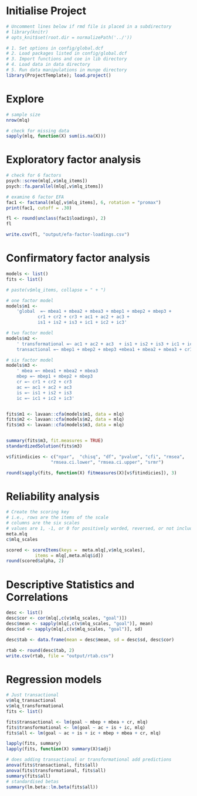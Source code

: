 # Initialise Project
```r
# Uncomment lines below if rmd file is placed in a subdirectory
# library(knitr)
# opts_knit$set(root.dir = normalizePath('../')) 
```

```r
# 1. Set options in config/global.dcf
# 2. Load packages listed in config/global.dcf
# 3. Import functions and coe in lib directory
# 4. Load data in data directory
# 5. Run data manipulations in munge directory 
library(ProjectTemplate); load.project()
```             

# Explore
```r
# sample size
nrow(mlq)

# check for missing data
sapply(mlq, function(X) sum(is.na(X)))

```

# Exploratory factor analysis
```r
# check for 6 factors
psych::scree(mlq[,v$mlq_items])
psych::fa.parallel(mlq[,v$mlq_items])

# examine 6 factor EFA
fac1 <- factanal(mlq[,v$mlq_items], 6, rotation = "promax")
print(fac1, cutoff = .30)

fl <- round(unclass(fac1$loadings), 2)
fl

write.csv(fl, "output/efa-factor-loadings.csv")
```


# Confirmatory factor analysis
```r
models <- list()
fits <- list()

# paste(v$mlq_items, collapse = " + ")

# one factor model
models$m1 <- 
    'global  =~ mbea1 + mbea2 + mbea3 + mbep1 + mbep2 + mbep3 + 
            cr1 + cr2 + cr3 + ac1 + ac2 + ac3 + 
            is1 + is2 + is3 + ic1 + ic2 + ic3'

# two factor model
models$m2 <- 
    ' transformational =~ ac1 + ac2 + ac3  + is1 + is2 + is3 + ic1 + ic2 + ic3
    transactional =~ mbep1 + mbep2 + mbep3 +mbea1 + mbea2 + mbea3 + cr1 + cr2 + cr3'

# six factor model
models$m3 <- 
    ' mbea =~ mbea1 + mbea2 + mbea3
    mbep =~ mbep1 + mbep2 + mbep3 
    cr =~ cr1 + cr2 + cr3 
    ac =~ ac1 + ac2 + ac3 
    is =~ is1 + is2 + is3
    ic =~ ic1 + ic2 + ic3'


fits$m1 <- lavaan::cfa(models$m1, data = mlq)
fits$m2 <- lavaan::cfa(models$m2, data = mlq)
fits$m3 <- lavaan::cfa(models$m3, data = mlq)


summary(fits$m3, fit.measures = TRUE) 
standardizedSolution(fits$m3)

v$fitindicies <- c("npar",  "chisq", "df", "pvalue", "cfi", "rmsea", 
                 "rmsea.ci.lower", "rmsea.ci.upper", "srmr")

round(sapply(fits, function(X) fitmeasures(X)[v$fitindicies]), 3)
```

# Reliability analysis
```r
# Create the scoring key 
# i.e., rows are the items of the scale
# columns are the six scales
# values are 1, -1, or 0 for positively worded, reversed, or not included item
meta.mlq
c$mlq_scales

scored <- scoreItems(keys =  meta.mlq[,v$mlq_scales],
           items = mlq[,meta.mlq$id])
round(scored$alpha, 2)
```


# Descriptive Statistics and Correlations

```r
desc <- list()
desc$cor <- cor(mlq[,c(v$mlq_scales, "goal")])
desc$mean <- sapply(mlq[,c(v$mlq_scales, "goal")], mean)
desc$sd <- sapply(mlq[,c(v$mlq_scales, "goal")], sd)

desc$tab <- data.frame(mean = desc$mean, sd = desc$sd, desc$cor)

rtab <- round(desc$tab, 2)
write.csv(rtab, file = "output/rtab.csv")
```


# Regression models
```r
# Just transactional 
v$mlq_transactional
v$mlq_transformational
fits <- list()

fits$transactional <- lm(goal ~ mbep + mbea + cr, mlq)
fits$transformational <- lm(goal ~ ac + is + ic, mlq)
fits$all <- lm(goal ~ ac + is + ic + mbep + mbea + cr, mlq)

lapply(fits, summary)
lapply(fits, function(X) summary(X)$adj)

# does adding transactional or transformational add predictions
anova(fits$transactional, fits$all)
anova(fits$transformational, fits$all)
summary(fits$all)
# standardised betas
summary(lm.beta::lm.beta(fits$all))
```






